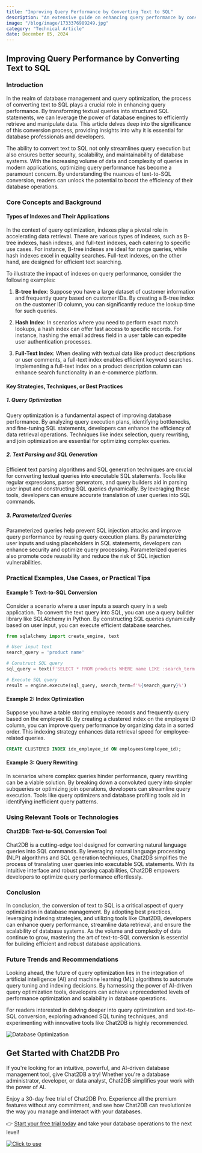 ```yaml
---
title: "Improving Query Performance by Converting Text to SQL"
description: "An extensive guide on enhancing query performance by converting text to SQL, exploring various strategies, techniques, and tools."
image: "/blog/image/1733376989249.jpg"
category: "Technical Article"
date: December 05, 2024
---
```


## Improving Query Performance by Converting Text to SQL

### Introduction

In the realm of database management and query optimization, the process of converting text to SQL plays a crucial role in enhancing query performance. By transforming textual queries into structured SQL statements, we can leverage the power of database engines to efficiently retrieve and manipulate data. This article delves deep into the significance of this conversion process, providing insights into why it is essential for database professionals and developers.

The ability to convert text to SQL not only streamlines query execution but also ensures better security, scalability, and maintainability of database systems. With the increasing volume of data and complexity of queries in modern applications, optimizing query performance has become a paramount concern. By understanding the nuances of text-to-SQL conversion, readers can unlock the potential to boost the efficiency of their database operations.

### Core Concepts and Background

#### Types of Indexes and Their Applications

In the context of query optimization, indexes play a pivotal role in accelerating data retrieval. There are various types of indexes, such as B-tree indexes, hash indexes, and full-text indexes, each catering to specific use cases. For instance, B-tree indexes are ideal for range queries, while hash indexes excel in equality searches. Full-text indexes, on the other hand, are designed for efficient text searching.

To illustrate the impact of indexes on query performance, consider the following examples:

1. **B-tree Index**: Suppose you have a large dataset of customer information and frequently query based on customer IDs. By creating a B-tree index on the customer ID column, you can significantly reduce the lookup time for such queries.

2. **Hash Index**: In scenarios where you need to perform exact match lookups, a hash index can offer fast access to specific records. For instance, hashing the email address field in a user table can expedite user authentication processes.

3. **Full-Text Index**: When dealing with textual data like product descriptions or user comments, a full-text index enables efficient keyword searches. Implementing a full-text index on a product description column can enhance search functionality in an e-commerce platform.

#### Key Strategies, Techniques, or Best Practices

##### 1. Query Optimization

Query optimization is a fundamental aspect of improving database performance. By analyzing query execution plans, identifying bottlenecks, and fine-tuning SQL statements, developers can enhance the efficiency of data retrieval operations. Techniques like index selection, query rewriting, and join optimization are essential for optimizing complex queries.

##### 2. Text Parsing and SQL Generation

Efficient text parsing algorithms and SQL generation techniques are crucial for converting textual queries into executable SQL statements. Tools like regular expressions, parser generators, and query builders aid in parsing user input and constructing SQL queries dynamically. By leveraging these tools, developers can ensure accurate translation of user queries into SQL commands.

##### 3. Parameterized Queries

Parameterized queries help prevent SQL injection attacks and improve query performance by reusing query execution plans. By parameterizing user inputs and using placeholders in SQL statements, developers can enhance security and optimize query processing. Parameterized queries also promote code reusability and reduce the risk of SQL injection vulnerabilities.

### Practical Examples, Use Cases, or Practical Tips

#### Example 1: Text-to-SQL Conversion

Consider a scenario where a user inputs a search query in a web application. To convert the text query into SQL, you can use a query builder library like SQLAlchemy in Python. By constructing SQL queries dynamically based on user input, you can execute efficient database searches.

```python
from sqlalchemy import create_engine, text

# User input text
search_query = 'product name'

# Construct SQL query
sql_query = text(f'SELECT * FROM products WHERE name LIKE :search_term')

# Execute SQL query
result = engine.execute(sql_query, search_term=f'%{search_query}%')
```

#### Example 2: Index Optimization

Suppose you have a table storing employee records and frequently query based on the employee ID. By creating a clustered index on the employee ID column, you can improve query performance by organizing data in a sorted order. This indexing strategy enhances data retrieval speed for employee-related queries.

```sql
CREATE CLUSTERED INDEX idx_employee_id ON employees(employee_id);
```

#### Example 3: Query Rewriting

In scenarios where complex queries hinder performance, query rewriting can be a viable solution. By breaking down a convoluted query into simpler subqueries or optimizing join operations, developers can streamline query execution. Tools like query optimizers and database profiling tools aid in identifying inefficient query patterns.

### Using Relevant Tools or Technologies

#### Chat2DB: Text-to-SQL Conversion Tool

Chat2DB is a cutting-edge tool designed for converting natural language queries into SQL commands. By leveraging natural language processing (NLP) algorithms and SQL generation techniques, Chat2DB simplifies the process of translating user queries into executable SQL statements. With its intuitive interface and robust parsing capabilities, Chat2DB empowers developers to optimize query performance effortlessly.

### Conclusion

In conclusion, the conversion of text to SQL is a critical aspect of query optimization in database management. By adopting best practices, leveraging indexing strategies, and utilizing tools like Chat2DB, developers can enhance query performance, streamline data retrieval, and ensure the scalability of database systems. As the volume and complexity of data continue to grow, mastering the art of text-to-SQL conversion is essential for building efficient and robust database applications.

### Future Trends and Recommendations

Looking ahead, the future of query optimization lies in the integration of artificial intelligence (AI) and machine learning (ML) algorithms to automate query tuning and indexing decisions. By harnessing the power of AI-driven query optimization tools, developers can achieve unprecedented levels of performance optimization and scalability in database operations.

For readers interested in delving deeper into query optimization and text-to-SQL conversion, exploring advanced SQL tuning techniques, and experimenting with innovative tools like Chat2DB is highly recommended.

![Database Optimization](https://example.com/database-optimization.jpg)

## Get Started with Chat2DB Pro

If you're looking for an intuitive, powerful, and AI-driven database management tool, give Chat2DB a try! Whether you're a database administrator, developer, or data analyst, Chat2DB simplifies your work with the power of AI.

Enjoy a 30-day free trial of Chat2DB Pro. Experience all the premium features without any commitment, and see how Chat2DB can revolutionize the way you manage and interact with your databases.

👉 [Start your free trial today](https://chat2db.ai/pricing) and take your database operations to the next level!


[![Click to use](/image/blog/bg/chat2db.jpg)](https://app.chat2db-ai.com/)
